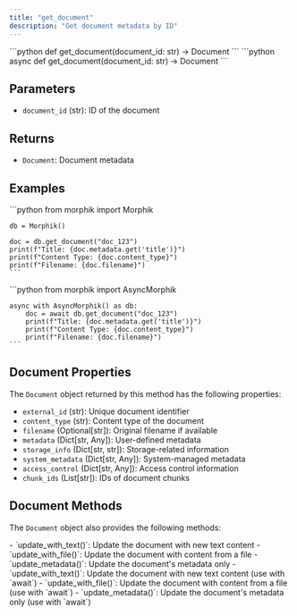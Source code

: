 ```yaml
---
title: "get_document"
description: "Get document metadata by ID"
---
```


<Tabs>
  <Tab title="Sync">
    ```python
    def get_document(document_id: str) -> Document
    ```
  </Tab>
  <Tab title="Async">
    ```python
    async def get_document(document_id: str) -> Document
    ```
  </Tab>
</Tabs>

## Parameters

- `document_id` (str): ID of the document

## Returns

- `Document`: Document metadata

## Examples

<Tabs>
  <Tab title="Sync">
    ```python
    from morphik import Morphik
    
    db = Morphik()
    
    doc = db.get_document("doc_123")
    print(f"Title: {doc.metadata.get('title')}")
    print(f"Content Type: {doc.content_type}")
    print(f"Filename: {doc.filename}")
    ```
  </Tab>
  <Tab title="Async">
    ```python
    from morphik import AsyncMorphik
    
    async with AsyncMorphik() as db:
        doc = await db.get_document("doc_123")
        print(f"Title: {doc.metadata.get('title')}")
        print(f"Content Type: {doc.content_type}")
        print(f"Filename: {doc.filename}")
    ```
  </Tab>
</Tabs>

## Document Properties

The `Document` object returned by this method has the following properties:

- `external_id` (str): Unique document identifier
- `content_type` (str): Content type of the document
- `filename` (Optional[str]): Original filename if available
- `metadata` (Dict[str, Any]): User-defined metadata
- `storage_info` (Dict[str, str]): Storage-related information
- `system_metadata` (Dict[str, Any]): System-managed metadata
- `access_control` (Dict[str, Any]): Access control information
- `chunk_ids` (List[str]): IDs of document chunks

## Document Methods

The `Document` object also provides the following methods:

<Tabs>
  <Tab title="Sync">
    - `update_with_text()`: Update the document with new text content
    - `update_with_file()`: Update the document with content from a file
    - `update_metadata()`: Update the document's metadata only
  </Tab>
  <Tab title="Async">
    - `update_with_text()`: Update the document with new text content (use with `await`)
    - `update_with_file()`: Update the document with content from a file (use with `await`)
    - `update_metadata()`: Update the document's metadata only (use with `await`)
  </Tab>
</Tabs>